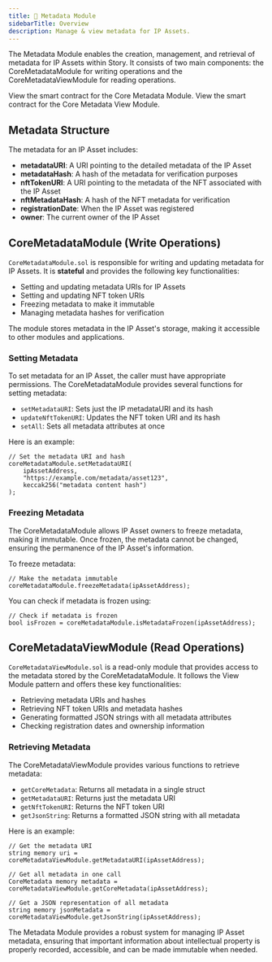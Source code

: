 ```yaml
---
title: 👀 Metadata Module
sidebarTitle: Overview
description: Manage & view metadata for IP Assets.
---
```


The Metadata Module enables the creation, management, and retrieval of metadata for IP Assets within Story. It consists of two main components: the CoreMetadataModule for writing operations and the CoreMetadataViewModule for reading operations.

<CardGroup cols={2}>
  <Card
    title="CoreMetadataModule.sol"
    href="https://github.com/storyprotocol/protocol-core-v1/blob/main/contracts/modules/metadata/CoreMetadataModule.sol"
    icon="scroll"
    color="#ccb092"
  >
    View the smart contract for the Core Metadata Module.
  </Card>
  <Card
    title="CoreMetadataViewModule.sol"
    href="https://github.com/storyprotocol/protocol-core-v1/blob/main/contracts/modules/metadata/CoreMetadataViewModule.sol"
    icon="eye"
    color="#92ccb0"
  >
    View the smart contract for the Core Metadata View Module.
  </Card>
</CardGroup>

## Metadata Structure

The metadata for an IP Asset includes:

- **metadataURI**: A URI pointing to the detailed metadata of the IP Asset
- **metadataHash**: A hash of the metadata for verification purposes
- **nftTokenURI**: A URI pointing to the metadata of the NFT associated with the IP Asset
- **nftMetadataHash**: A hash of the NFT metadata for verification
- **registrationDate**: When the IP Asset was registered
- **owner**: The current owner of the IP Asset

## CoreMetadataModule (Write Operations)

`CoreMetadataModule.sol` is responsible for writing and updating metadata for IP Assets. It is **stateful** and provides the following key functionalities:

- Setting and updating metadata URIs for IP Assets
- Setting and updating NFT token URIs
- Freezing metadata to make it immutable
- Managing metadata hashes for verification

The module stores metadata in the IP Asset's storage, making it accessible to other modules and applications.

### Setting Metadata

To set metadata for an IP Asset, the caller must have appropriate permissions. The CoreMetadataModule provides several functions for setting metadata:

- `setMetadataURI`: Sets just the IP metadataURI and its hash
- `updateNftTokenURI`: Updates the NFT token URI and its hash
- `setAll`: Sets all metadata attributes at once

Here is an example:

```solidity
// Set the metadata URI and hash
coreMetadataModule.setMetadataURI(
    ipAssetAddress,
    "https://example.com/metadata/asset123",
    keccak256("metadata content hash")
);
```

### Freezing Metadata

The CoreMetadataModule allows IP Asset owners to freeze metadata, making it immutable. Once frozen, the metadata cannot be changed, ensuring the permanence of the IP Asset's information.

To freeze metadata:

```solidity
// Make the metadata immutable
coreMetadataModule.freezeMetadata(ipAssetAddress);
```

You can check if metadata is frozen using:

```solidity
// Check if metadata is frozen
bool isFrozen = coreMetadataModule.isMetadataFrozen(ipAssetAddress);
```

## CoreMetadataViewModule (Read Operations)

`CoreMetadataViewModule.sol` is a read-only module that provides access to the metadata stored by the CoreMetadataModule. It follows the View Module pattern and offers these key functionalities:

- Retrieving metadata URIs and hashes
- Retrieving NFT token URIs and metadata hashes
- Generating formatted JSON strings with all metadata attributes
- Checking registration dates and ownership information

### Retrieving Metadata

The CoreMetadataViewModule provides various functions to retrieve metadata:

- `getCoreMetadata`: Returns all metadata in a single struct
- `getMetadataURI`: Returns just the metadata URI
- `getNftTokenURI`: Returns the NFT token URI
- `getJsonString`: Returns a formatted JSON string with all metadata

Here is an example:

```solidity
// Get the metadata URI
string memory uri = coreMetadataViewModule.getMetadataURI(ipAssetAddress);

// Get all metadata in one call
CoreMetadata memory metadata = coreMetadataViewModule.getCoreMetadata(ipAssetAddress);

// Get a JSON representation of all metadata
string memory jsonMetadata = coreMetadataViewModule.getJsonString(ipAssetAddress);
```

The Metadata Module provides a robust system for managing IP Asset metadata, ensuring that important information about intellectual property is properly recorded, accessible, and can be made immutable when needed.
